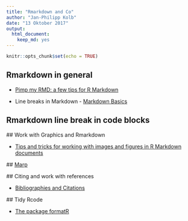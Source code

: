 ```yaml
---
title: "Rmarkdown and Co"
author: "Jan-Philipp Kolb"
date: "13 Oktober 2017"
output: 
  html_document: 
    keep_md: yes
---
```


```r
knitr::opts_chunk$set(echo = TRUE)
```

## Rmarkdown in general

- [Pimp my RMD: a few tips for R Markdown](https://holtzy.github.io/Pimp-my-rmd/)

- Line breaks in Markdown - [Markdown Basics](http://rmarkdown.rstudio.com/authoring_basics.html) 

## Rmarkdown line break in code blocks

 ## Work with Graphics and Rmarkdown
 
 - [Tips and tricks for working with images and figures in R Markdown documents](https://www.zevross.com/blog/2017/06/19/tips-and-tricks-for-working-with-images-and-figures-in-r-markdown-documents/)
 
 ## [Marp](https://yhatt.github.io/marp/)
 
 ## Citing and work with references
 
 - [Bibliographies and Citations](https://rmarkdown.rstudio.com/authoring_bibliographies_and_citations.html)
 
 ## Tidy Rcode
 
 - [The package formatR](https://cran.r-project.org/web/packages/formatR/index.html)

